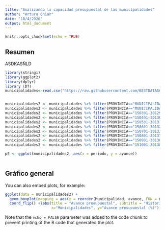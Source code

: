 ```yaml
---
title: "Analizando la capacidad presupuestal de las municipalidades"
author: "Arturo Chian"
date: "18/4/2020"
output: html_document
---
```


```r
knitr::opts_chunk$set(echo = TRUE)
```

## Resumen

ASDKASÑLD

```r
library(stringi)
library(ggplot2)
library(dplyr)
library (DT)
municipalidades<-read.csv("https://raw.githubusercontent.com/BESTDATASCIENCE/manos-a-la-data/master/data/2020/2020-03-04/municipalidades.csv")


municipalidades2 <- municipalidades %>% filter(PROVINCIA=="MUNICIPALIDAD METROPOLITANA DE LIMA")
municipalidades2 <- municipalidades %>% filter(PROVINCIA=="MUNICIPALIDAD PROVINCIAL DE BARRANCA")
municipalidades2 <- municipalidades %>% filter(PROVINCIA=="150301-301299: MUNICIPALIDAD PROVINCIAL DE CAJATAMBO")
municipalidades2 <- municipalidades %>% filter(PROVINCIA=="150401-301304: MUNICIPALIDAD PROVINCIAL DE CANTA")
municipalidades2 <- municipalidades %>% filter(PROVINCIA=="150501-301311: MUNICIPALIDAD PROVINCIAL DE CAÑETE - SAN VICENTE DE CAÑETE")
municipalidades2 <- municipalidades %>% filter(PROVINCIA=="150601-301327: MUNICIPALIDAD PROVINCIAL DE HUARAL")
municipalidades2 <- municipalidades %>% filter(PROVINCIA=="150701-301339: MUNICIPALIDAD PROVINCIAL DE HUAROCHIRI - MATUCANA")
municipalidades2 <- municipalidades %>% filter(PROVINCIA=="150801-301371: MUNICIPALIDAD PROVINCIAL DE HUAURA")
municipalidades2 <- municipalidades %>% filter(PROVINCIA=="150901-301383: MUNICIPALIDAD PROVINCIAL DE OYON")
municipalidades2 <- municipalidades %>% filter(PROVINCIA=="151001-301389: MUNICIPALIDAD PROVINCIAL DE YAUYOS")

p5 <- ggplot(municipalidades2, aes(x = periodo, y = avance))
  
```

## Gráfico general

You can also embed plots, for example:

```r
ggplot(data = municipalidades2) +
  geom_boxplot(mapping = aes(x = reorder(Municipalidad, avance, FUN = median), y = avance)) +
  coord_flip() +labs(title = "Avance presupuestal", subtitle = "Histórico 2007-2019",caption = "Fuente: Consulta Amigable",
                     x="Municipalidades", y="Avance presupuestal (%)")


```

Note that the `echo = FALSE` parameter was added to the code chunk to prevent printing of the R code that generated the plot.
